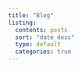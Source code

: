 ```yaml
---
title: "Blog"
listing:
  contents: posts
  sort: "date desc"
  type: default
  categories: true
---
```

